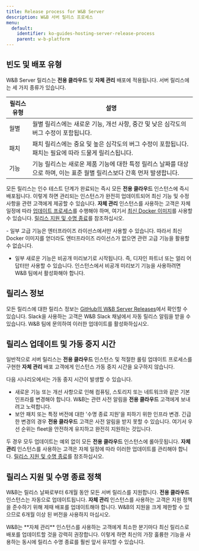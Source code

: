 ---
title: Release process for W&B Server
description: W&B 서버 릴리스 프로세스
menu:
  default:
    identifier: ko-guides-hosting-server-release-process
    parent: w-b-platform
---

## 빈도 및 배포 유형
W&B Server 릴리스는 **전용 클라우드** 및 **자체 관리** 배포에 적용됩니다. 서버 릴리스에는 세 가지 종류가 있습니다.

| 릴리스 유형 | 설명 |
|--------------|-------------|
| 월별 | 월별 릴리스에는 새로운 기능, 개선 사항, 중간 및 낮은 심각도의 버그 수정이 포함됩니다. |
| 패치 | 패치 릴리스에는 중요 및 높은 심각도의 버그 수정이 포함됩니다. 패치는 필요에 따라 드물게 릴리스됩니다. |
| 기능 | 기능 릴리스는 새로운 제품 기능에 대한 특정 릴리스 날짜를 대상으로 하며, 이는 표준 월별 릴리스보다 간혹 먼저 발생합니다. |

모든 릴리스는 인수 테스트 단계가 완료되는 즉시 모든 **전용 클라우드** 인스턴스에 즉시 배포됩니다. 이렇게 하면 관리되는 인스턴스가 완전히 업데이트되어 최신 기능 및 수정 사항을 관련 고객에게 제공할 수 있습니다. **자체 관리** 인스턴스를 사용하는 고객은 자체 일정에 따라 [업데이트 프로세스](/ko/guides/hosting/hosting-options/self-managed/server-upgrade-process)를 수행해야 하며, 여기서 [최신 Docker 이미지](https://hub.docker.com/r/wandb/local)를 사용할 수 있습니다. [릴리스 지원 및 수명 종료](#release-support-and-end-of-life-policy)를 참조하십시오.

<Note>
- 일부 고급 기능은 엔터프라이즈 라이선스에서만 사용할 수 있습니다. 따라서 최신 Docker 이미지를 얻더라도 엔터프라이즈 라이선스가 없으면 관련 고급 기능을 활용할 수 없습니다.

- 일부 새로운 기능은 비공개 미리보기로 시작됩니다. 즉, 디자인 파트너 또는 얼리 어답터만 사용할 수 있습니다. 인스턴스에서 비공개 미리보기 기능을 사용하려면 W&B 팀에서 활성화해야 합니다.
</Note>

## 릴리스 정보
모든 릴리스에 대한 릴리스 정보는 [GitHub의 W&B Server Releases](https://github.com/wandb/server/releases)에서 확인할 수 있습니다. Slack을 사용하는 고객은 W&B Slack 채널에서 자동 릴리스 알림을 받을 수 있습니다. W&B 팀에 문의하여 이러한 업데이트를 활성화하십시오.

## 릴리스 업데이트 및 가동 중지 시간
일반적으로 서버 릴리스는 **전용 클라우드** 인스턴스 및 적절한 롤링 업데이트 프로세스를 구현한 **자체 관리** 배포 고객에게 인스턴스 가동 중지 시간을 요구하지 않습니다.

다음 시나리오에서는 가동 중지 시간이 발생할 수 있습니다.
* 새로운 기능 또는 개선 사항으로 인해 컴퓨팅, 스토리지 또는 네트워크와 같은 기본 인프라를 변경해야 합니다. W&B는 관련 사전 알림을 **전용 클라우드** 고객에게 보내려고 노력합니다.
* 보안 패치 또는 특정 버전에 대한 '수명 종료 지원'을 피하기 위한 인프라 변경. 긴급한 변경의 경우 **전용 클라우드** 고객은 사전 알림을 받지 못할 수 있습니다. 여기서 우선 순위는 fleet을 안전하게 유지하고 완전히 지원하는 것입니다.

두 경우 모두 업데이트는 예외 없이 모든 **전용 클라우드** 인스턴스에 롤아웃됩니다. **자체 관리** 인스턴스를 사용하는 고객은 자체 일정에 따라 이러한 업데이트를 관리해야 합니다. [릴리스 지원 및 수명 종료](#release-support-and-end-of-life-policy)를 참조하십시오.

## 릴리스 지원 및 수명 종료 정책
W&B는 릴리스 날짜로부터 6개월 동안 모든 서버 릴리스를 지원합니다. **전용 클라우드** 인스턴스는 자동으로 업데이트됩니다. **자체 관리** 인스턴스를 사용하는 고객은 지원 정책을 준수하기 위해 제때 배포를 업데이트해야 합니다. W&B의 지원을 크게 제한할 수 있으므로 6개월 이상 된 버전을 사용하지 마십시오.

<Note>
W&B는 **자체 관리** 인스턴스를 사용하는 고객에게 최소한 분기마다 최신 릴리스로 배포를 업데이트할 것을 강력히 권장합니다. 이렇게 하면 최신의 가장 훌륭한 기능을 사용하는 동시에 릴리스 수명 종료를 훨씬 앞서 유지할 수 있습니다.
</Note>
